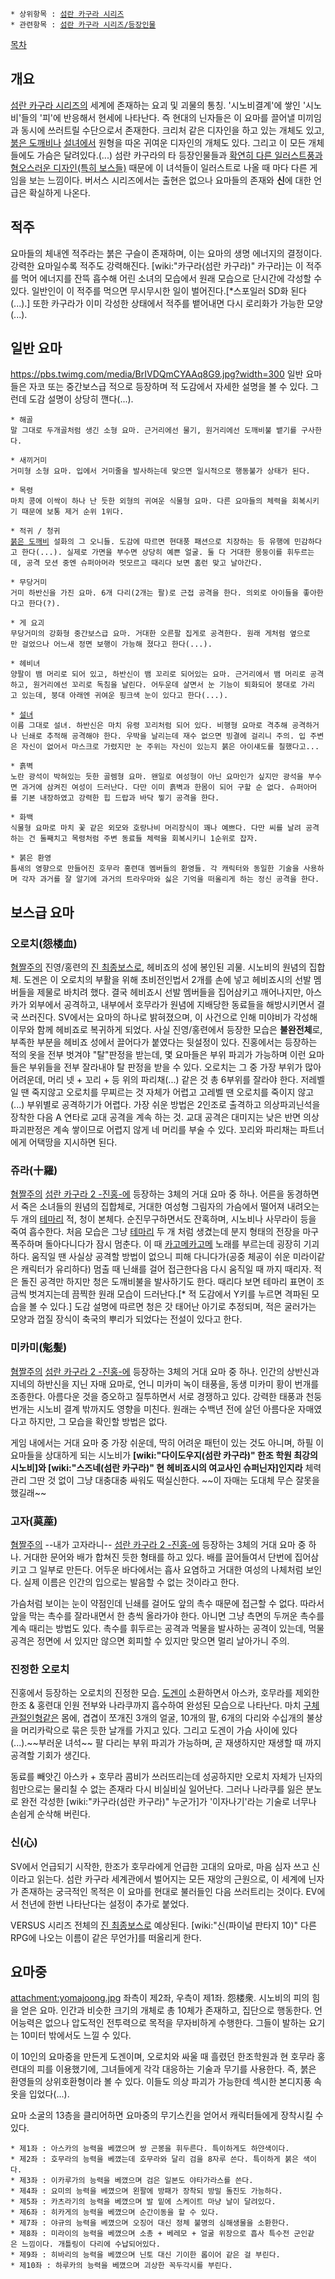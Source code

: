  * 상위항목 : [[섬란 카구라 시리즈]]
 * 관련항목 : [[섬란 카구라 시리즈/등장인물]]

[[목차]]
== 개요 ==
[[섬란 카구라 시리즈]]의 세계에 존재하는 요괴 및 괴물의 통칭. '시노비결계'에 쌓인 '시노비'들의 '피'에 반응해서 현세에 나타난다. 즉 현대의 닌자들은 이 요마를 끌어낼 미끼임과 동시에 쓰러트릴 수단으로서 존재한다. 크리처 같은 디자인을 하고 있는 개체도 있고, [[붉은 도깨비]]나 [[설녀]]에서 원형을 따온 귀여운 디자인의 개체도 있다. 그리고 이 모든 개체들에도 가슴은 달려있다.(...) 섬란 카구라의 타 등장인물들과 [[극단 이누카레|확연히 다른 일러스트풍]]과 [[검은 닌텐도|혐오스러운 디자인(특히 보스들)]] 때문에 이 녀석들이 일러스트로 나올 때 마다 다른 게임을 보는 느낌이다. 버서스 시리즈에서는 출현은 없으나 요마들의 존재와 '''신'''에 대한 언급은 확실하게 나온다.
== 적주 ==
요마들의 체내엔 적주라는 붉은 구슬이 존재하며, 이는 요마의 생명 에너지의 결정이다. 강력한 요마일수록 적주도 강력해진다. [wiki:"카구라(섬란 카구라)" 카구라]는 이 적주를 먹어 에너지를 잔뜩 흡수해 어린 소녀의 모습에서 원래 모습으로 단시간에 각성할 수 있다.
일반인이 이 적주를 먹으면 무시무시한 일이 벌어진다.[*스포일러 SD화 된다(...).] 또한 카구라가 이미 각성한 상태에서 적주를 뱉어내면 다시 로리화가 가능한 모양(...).
== 일반 요마 ==
https://pbs.twimg.com/media/BrIVDQmCYAAq8G9.jpg?width=300
일반 요마들은 자코 또는 중간보스급 적으로 등장하며 적 도감에서 자세한 설명을 볼 수 있다. 그런데 도감 설명이 상당히 깬다(...).

 * 해골
 말 그대로 두개골처럼 생긴 소형 요마. 근거리에선 물기, 원거리에선 도깨비불 뱉기를 구사한다.

 * 새끼거미
 거미형 소형 요마. 입에서 거미줄을 발사하는데 맞으면 일시적으로 행동불가 상태가 된다.

 * 목령
 마치 콩에 이싹이 하나 난 듯한 외형의 귀여운 식물형 요마. 다른 요마들의 체력을 회복시키기 때문에 보통 제거 순위 1위다. 

 * 적귀 / 청귀
 [[붉은 도깨비]] 설화의 그 오니들. 도감에 따르면 현대풍 패션으로 치장하는 등 유행에 민감하다고 한다(...). 실제로 가면을 부수면 상당히 예쁜 얼굴. 둘 다 거대한 몽둥이를 휘두르는데, 공격 모션 중엔 슈퍼아머라 멋모르고 때리다 보면 홈런 맞고 날아간다.

 * 무당거미
 거미 하반신을 가진 요마. 6개 다리(2개는 팔)로 근접 공격을 한다. 의외로 아이들을 좋아한다고 한다(?).

 * 게 요괴
 무당거미의 강화형 중간보스급 요마. 거대한 오른팔 집게로 공격한다. 원래 게처럼 옆으로만 걸었으나 어느새 정면 보행이 가능해 졌다고 한다(...).

 * 헤비녀
 양팔이 뱀 머리로 되어 있고, 하반신이 뱀 꼬리로 되어있는 요마. 근거리에서 뱀 머리로 공격하고, 원거리에선 꼬리로 독침을 날린다. 어두운데 살면서 눈 기능이 퇴화되어 붕대로 가리고 있는데, 붕대 아래엔 귀여운 핑크색 눈이 있다고 한다(...). 

 * [[설녀]]
 이름 그대로 설녀. 하반신은 마치 유령 꼬리처럼 되어 있다. 비행형 요마로 격추해 공격하거나 닌쇄로 추적해 공격해야 한다. 우박을 날리는데 재수 없으면 빙결에 걸리니 주의. 입 주변은 자신이 없어서 마스크로 가렸지만 눈 주위는 자신이 있는지 붉은 아이섀도를 칠했다고...

 * 흙벽
 노란 광석이 박혀있는 듯한 골렘형 요마. 왠일로 여성형이 아닌 요마인가 싶지만 광석을 부수면 과거에 삼켜진 여성이 드러난다. 다만 이미 흙벽과 한몸이 되어 구할 순 없다. 슈퍼아머를 기본 내장하였고 강력한 힙 드랍과 바닥 찧기 공격을 한다.

 * 화백
 식물형 요마로 마치 꽃 같은 외모와 호랑나비 머리장식이 꽤나 예쁘다. 다만 씨를 날려 공격하는 건 둘째치고 목령처럼 주변 동료들 체력을 회복시키니 1순위로 잡자.

 * 붉은 환영
 틈새의 영향으로 만들어진 호무라 홍련대 멤버들의 환영들. 각 캐릭터와 동일한 기술을 사용하며 각자 과거를 잘 알기에 과거의 트라우마와 싫은 기억을 떠올리게 하는 정신 공격을 한다.

== 보스급 요마 ==
=== 오로치(怨楼血) ===
[http://i.imgur.com/V7Mo1HV.jpg 혐짤주의]
진영/홍련의 [[진 최종보스]]로, 헤비죠의 성에 봉인된 괴물. 시노비의 원념의 집합체. 도겐은 이 오로치의 부활을 위해 초비전인법서 2개를 손에 넣고 헤비죠시의 선발 멤버들을 제물로 바치려 했다. 결국 헤비죠시 선발 멤버들을 집어삼키고 깨어나지만, 아스카가 외부에서 공격하고, 내부에서 호무라가 원념에 지배당한 동료들을 해방시키면서 결국 쓰러진다. SV에서는 요마의 하나로 밝혀졌으며, 이 사건으로 인해 미야비가 각성해 이무와 함께 헤비죠로 복귀하게 되었다. 사실 진영/홍련에서 등장한 모습은 '''불완전체'''로, 부족한 부분을 헤비죠 성에서 끌어다가 붙였다는 뒷설정이 있다. 
진홍에서는 등장하는 적의 옷을 전부 벗겨야 "탈"판정을 받는데, 몇 요마들은 부위 파괴가 가능하며 이런 요마들은 부위들을 전부 잘라내야 탈 판정을 받을 수 있다. 오로치는 그 중 가장 부위가 많아 어려운데, 머리 넷 + 꼬리 + 등 위의 파리채(...) 같은 것 총 6부위를 잘라야 한다. 저레벨일 땐 죽지않고 오로치를 무찌르는 것 자체가 어렵고 고레벨 땐 오로치를 죽이지 않고(...) 부위별로 공격하기가 어렵다. 가장 쉬운 방법은 2인조로 출격하고 의상파괴닌석을 장착한 다음 A 연타로 교대 공격을 계속 하는 것. 교대 공격은 대미지는 낮은 반면 의상파괴판정은 계속 쌓이므로 어렵지 않게 네 머리를 부술 수 있다. 꼬리와 파리채는 파트너에게 어택땅을 지시하면 된다.

=== 쥬라(十羅) ===
[http://i.imgur.com/VzIccs6.jpg 혐짤주의]
[[섬란 카구라 2 -진홍-]]에 등장하는 3체의 거대 요마 중 하나. 어른을 동경하면서 죽은 소녀들의 원념의 집합체로, 거대한 여성형 그림자의 가슴에서 떨어져 내려오는 두 개의 [[테마리]] 적, 청이 본체다. 순진무구하면서도 잔혹하며, 시노비나 사무라이 등을 죽여 흡수한다. 처음 모습은 그냥 [[테마리]] 두 개 처럼 생겼는데 분지 형태의 전장을 마구 폭주하며 돌아다니다가 잠시 멈춘다. 이 때 [[카고메카고메]] 노래를 부르는데 굉장히 기괴하다. 움직일 땐 사실상 공격할 방법이 없으니 피해 다니다가(공중 체공이 쉬운 미라이같은 캐릭터가 유리하다) 멈출 때 닌쇄를 걸어 접근한다음 다시 움직일 때 까지 때리자. 적은 돌진 공격만 하지만 청은 도깨비불을 발사하기도 한다. 때리다 보면 테마리 표면이 조금씩 벗겨지는데 끔찍한 원래 모습이 드러난다.[* 적 도감에서 Y키를 누르면 격파된 모습을 볼 수 있다.] 도감 설명에 따르면 청은 갓 태어난 아기로 추정되며, 적은 굴러가는 모양과 껍질 장식이 축국의 뿌리가 되었다는 전설이 있다고 한다. 

=== 미카미(鬽髪) ===
[http://i.imgur.com/pstR1QW.jpg 혐짤주의]
[[섬란 카구라 2 -진홍-]]에 등장하는 3체의 거대 요마 중 하나. 인간의 상반신과 지네의 하반신을 지닌 자매 요마로, 언니 미카미 녹이 태풍을, 동생 미카미 황이 번개를 조종한다. 아름다운 것을 증오하고 질투하면서 서로 경쟁하고 있다. 강력한 태풍과 천둥번개는 시노비 결계 밖까지도 영향을 미친다. 원래는 수백년 전에 살던 아름다운 자매였다고 하지만, 그 모습을 확인할 방법은 없다. 

게임 내에서는 거대 요마 중 가장 쉬운데, 딱히 어려운 패턴이 있는 것도 아니며, 하필 이 요마들을 상대하게 되는 시노비가 '''[wiki:"다이도우지(섬란 카구라)" 한조 학원 최강의 시노비]와 [wiki:"스즈네(섬란 카구라)" 현 헤비죠시의 여교사인 슈퍼닌자]인지라''' 체력관리 그딴 것 없이 그냥 대충대충 싸워도 떡실신한다. ~~이 자매는 도대체 무슨 잘못을 했길래~~

=== 고자(茣蓙) ===
[http://i.imgur.com/n832vtd.jpg 혐짤주의]
--내가 고자라니--
[[섬란 카구라 2 -진홍-]]에 등장하는 3체의 거대 요마 중 하나. 거대한 문어와 배가 합쳐진 듯한 형태를 하고 있다. 배를 끌어들여서 단번에 집어삼키고 그 일부로 만든다. 어두운 바다에서는 흡사 요염하고 거대한 여성의 나체처럼 보인다. 실제 이름은 인간의 입으로는 발음할 수 없는 것이라고 한다.

가슴처럼 보이는 눈이 약점인데 닌쇄를 걸어도 앞의 촉수 때문에 접근할 수 없다. 따라서 앞을 막는 촉수를 잘라내면서 한 층씩 올라가야 한다. 아니면 그냥 측면의 두꺼운 촉수를 계속 때리는 방법도 있다. 촉수를 휘두르는 공격과 먹물을 발사하는 공격이 있는데, 먹물 공격은 정면에 서 있지만 않으면 회피할 수 있지만 맞으면 멀리 날아가니 주의.

=== 진정한 오로치 ===
진홍에서 등장하는 오로치의 진정한 모습. [[도겐]]이 소환하면서 아스카, 호무라를 제외한 한조 & 홍련대 인원 전부와 나라쿠까지 흡수하여 완성된 모습으로 나타난다. 마치 [[구체관절인형]]같은 몸에, 겹겹이 쪼개진 3개의 얼굴, 10개의 팔, 6개의 다리와 수십개의 불상을 머리카락으로 묶은 듯한 날개를 가지고 있다. 그리고 도겐이 가슴 사이에 있다(...).~~부러운 녀석~~ 팔 다리는 부위 파괴가 가능하며, 곧 재생하지만 재생할 때 까지 공격할 기회가 생긴다.

동료를 빼앗긴 아스카 + 호무라 콤비가 쓰러뜨리는데 성공하지만 오로치 자체가 닌자의 힘만으로는 물리칠 수 없는 존재라 다시 비실비실 일어난다. 그러나 나라쿠를 잃은 분노로 완전 각성한 [wiki:"카구라(섬란 카구라)" 누군가]가 '이자나기'라는 기술로 너무나 손쉽게 순삭해 버린다.  

=== 신(心) ===
SV에서 언급되기 시작한, 한조가 호무라에게 언급한 고대의 요마로, 마음 심자 쓰고 신이라고 읽는다. 섬란 카구라 세계관에서 벌어지는 모든 재앙의 근원으로, 이 세계에 닌자가 존재하는 궁극적인 목적은 이 요마를 현대로 불러들인 다음 쓰러트리는 것이다. EV에서 천년에 한번 나타난다는 설정이 추가로 붙었다.

VERSUS 시리즈 전체의 [[진 최종보스]]로 예상된다. [wiki:"신(파이널 판타지 10)" 다른 RPG에 나오는 이름이 같은 무언가]를 떠올리게 한다.

== 요마중 ==
attachment:yomajoong.jpg
좌측이 제2좌, 우측이 제1좌.
怨楼衆. 시노비의 피의 힘을 얻은 요마. 인간과 비슷한 크기의 개체로 총 10체가 존재하고, 집단으로 행동한다. 언어능력은 없으나 압도적인 전투력으로 목적을 무자비하게 수행한다. 그들이 발하는 요기는 10미터 밖에서도 느낄 수 있다.

이 10인의 요마중을 만든게 도겐이며, 오로치와 싸울 때 흘렸던 한조학원과 현 호무라 홍련대의 피를 이용했기에, 그녀들에게 각각 대응하는 기술과 무기를 사용한다. 즉, 붉은 환영들의 상위호환형이라 볼 수 있다. 이들도 의상 파괴가 가능한데 섹시한 본디지풍 속옷을 입었다(...).

요마 소굴의 13층을 클리어하면 요마중의 무기스킨을 얻어서 캐릭터들에게 장착시킬 수 있다.

 * 제1좌 : 아스카의 능력을 베꼈으며 쌍 곤봉을 휘두른다. 특이하게도 하얀색이다.
 * 제2좌 : 호무라의 능력을 베꼈는데 호무라와 달리 검을 8자루 쓴다. 특이하게 붉은 색이다.
 * 제3좌 : 이카루가의 능력을 베꼈으며 검은 일본도 야타가라스를 쓴다. 
 * 제4좌 : 요미의 능력을 베꼈으며 왼팔에 방패가 장착되 방밀 돌진도 가능하다. 
 * 제5좌 : 카츠라기의 능력을 베꼈으며 발 밑에 스케이트 마냥 날이 달려있다. 
 * 제6좌 : 히카게의 능력을 베꼈으며 순간이동을 할 수 있다.
 * 제7좌 : 야규의 능력을 베꼈으며 오징어 대신 정체 불명의 심해생물을 소환한다.
 * 제8좌 : 미라이의 능력을 베꼈으며 소총 + 베레모 + 얼굴 위장으로 흡사 특수전 군인같은 느낌이다. 개틀링이 다리에 수납되어있다.  
 * 제9좌 : 히바리의 능력을 베꼈으며 닌토 대신 기이한 롭이어 같은 걸 부린다.
 * 제10좌 : 하루카의 능력을 베꼈으며 괴상한 꼭두각시를 부린다.
